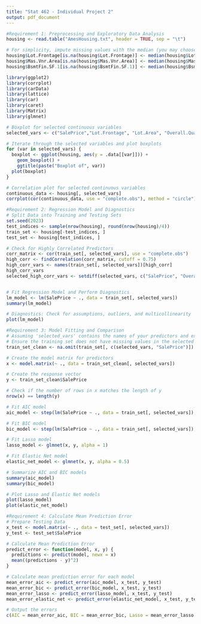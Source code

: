 ---
title: "Stat 462 - Individual Project 2"
output: pdf_document
---
```{r}
#Requirement 1: Preprocessing and Exploratory Data Analysis
housing <- read.table("AmesHousing.txt", header = TRUE, sep = "\t")

# For simplicity, impute missing values with the median (you may choose another method)
housing$Lot.Frontage[is.na(housing$Lot.Frontage)] <- median(housing$Lot.Frontage, na.rm = TRUE)
housing$Mas.Vnr.Area[is.na(housing$Mas.Vnr.Area)] <- median(housing$Mas.Vnr.Area, na.rm = TRUE)
housing$BsmtFin.SF.1[is.na(housing$BsmtFin.SF.1)] <- median(housing$BsmtFin.SF.1, na.rm = TRUE)

library(ggplot2)
library(corrplot)
library(carData)
library(lattice)
library(car)
library(caret)
library(Matrix)
library(glmnet)

# Boxplot for selected continuous variables
selected_vars <- c("SalePrice","Lot.Frontage", "Lot.Area", "Overall.Qual", "Year.Built", "Overall.Qual","Overall.Cond","Year.Built","Year.Remod.Add","Mas.Vnr.Area","BsmtFin.SF.1","BsmtFin.SF.2","Bsmt.Unf.SF","Total.Bsmt.SF","X1st.Flr.SF","X2nd.Flr.SF","Low.Qual.Fin.SF","Gr.Liv.Area","Bsmt.Full.Bath","Bsmt.Half.Bath") 

# Iterate through the selected variables and plot boxplots
for (var in selected_vars) {
  boxplot <- ggplot(housing, aes(y = .data[[var]])) + 
    geom_boxplot() + 
    ggtitle(paste("Boxplot of", var))
  plot(boxplot)
}

# Correlation plot for selected continuous variables
continuous_data <- housing[, selected_vars]
corrplot(cor(continuous_data, use = "complete.obs"), method = "circle")

#Requirement 2: Regression Model and Diagnostics
# Split Data into Training and Testing Sets
set.seed(2023)
test_indices <- sample(nrow(housing), round(nrow(housing)/4))
train_set <- housing[-test_indices, ]
test_set <- housing[test_indices, ]

# Check for Highly Correlated Predictors
corr_matrix <- cor(train_set[, selected_vars], use = "complete.obs")
high_corr <- findCorrelation(corr_matrix, cutoff = 0.75)
high_corr_vars <- names(train_set[, selected_vars])[high_corr]
high_corr_vars
selected_high_corr_vars <- setdiff(selected_vars, c("SalePrice", "Overall.Qual", "Year.Built", "Total.Bsmt.SF"))


# Fit Regression Model and Perform Diagnostics
lm_model <- lm(SalePrice ~ ., data = train_set[, selected_vars])
summary(lm_model)

# Diagnostics: Check for assumptions, outliers, and multicollinearity
plot(lm_model)

#Requirement 3: Model Fitting and Comparison
# Assuming 'selected_vars' contains the names of your predictors and excludes 'SalePrice'
# Ensure the training set does not have missing values in the selected variables
train_set_clean <- na.omit(train_set[, c(selected_vars, "SalePrice")])

# Create the model matrix for predictors
x <- model.matrix(~ ., data = train_set_clean[, selected_vars])

# Create the response vector
y <- train_set_clean$SalePrice

# Check if the number of rows in x matches the length of y
nrow(x) == length(y)

# Fit AIC model
aic_model <- step(lm(SalePrice ~ ., data = train_set[, selected_vars]), direction = "both", criterion = "AIC")

# Fit BIC model
bic_model <- step(lm(SalePrice ~ ., data = train_set[, selected_vars]), direction = "both", criterion = "BIC")

# Fit Lasso model
lasso_model <- glmnet(x, y, alpha = 1)

# Fit Elastic Net model
elastic_net_model <- glmnet(x, y, alpha = 0.5)

# Summarize AIC and BIC models
summary(aic_model)
summary(bic_model)

# Plot Lasso and Elastic Net models
plot(lasso_model)
plot(elastic_net_model)

#Requirement 4: Calculate Mean Prediction Error
# Prepare Testing Data
x_test <- model.matrix(~ ., data = test_set[, selected_vars])
y_test <- test_set$SalePrice

# Calculate Mean Prediction Error
predict_error <- function(model, x, y) {
  predictions <- predict(model, newx = x)
  mean((predictions - y)^2)
}

# Calculate mean prediction error for each model
mean_error_aic <- predict_error(aic_model, x_test, y_test)
mean_error_bic <- predict_error(bic_model, x_test, y_test)
mean_error_lasso <- predict_error(lasso_model, x_test, y_test)
mean_error_elastic_net <- predict_error(elastic_net_model, x_test, y_test)

# Output the errors
c(AIC = mean_error_aic, BIC = mean_error_bic, Lasso = mean_error_lasso, ElasticNet = mean_error_elastic_net)

```


